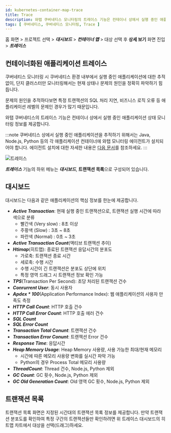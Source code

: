 ```yaml
---
id: kubernetes-container-map-trace
title: Trace
description: 와탭 쿠버네티스 모니터링의 트레이스 기능은 컨테이너 상에서 실행 중인 애플리케이션 상태 모니터링 정보를 제공합니다.
tags: [ 쿠버네티스, 쿠버네티스 모니터링, Trace ]
---
```


홈 화면 > 프로젝트 선택 > ***대시보드*** > ***컨테이너 맵*** > 대상 선택 후 **상세 보기** 화면 진입 > ***트레이스***

## 컨테이너화된 애플리케이션 트레이스

쿠버네티스 모니터링 시 쿠버네티스 환경 내부에서 실행 중인 애플리케이션에 대한 추적 없이, 단지 클러스터만 모니터링해서는 현재 상태나 문제의 원인을 정확히 파악하기 힘듭니다.

문제의 원인을 추적하다보면 특정 트랜잭션의 SQL 처리 지연, 비즈니스 로직 오류 등 애플리케이션 레벨의 문제인 경우가 많기 때문입니다.

와탭 쿠버네티스의 트레이스 기능은 컨테이너 상에서 실행 중인 애플리케이션 상태 모니터링 정보를 제공합니다.

:::note
쿠버네티스 상에서 실행 중인 애플리케이션을 추적하기 위해서는 Java, Node.js, Python 등의 각 애플리케이션 컨테이너에 와탭 모니터링 에이전트가 설치되어야 합니다. 에이전트 설치에 대한 자세한 내용은 [다음 문서](../kubernetes/install-application-agent)를 참조하세요.
:::

![트레이스](https://img.whatap.io/media/images/whatap_kubernetes_container_map_trace_example.png)

***트레이스*** 기능의 하위 메뉴는 ***대시보드***, **트랜잭션 목록**으로 구성되어 있습니다.

## 대시보드

대시보드는 다음과 같은 애플리케이션의 핵심 정보를 한눈에 제공합니다.

* ***Active Transaction***: 현재 실행 중인 트랜잭션으로, 트랜잭션 실행 시간에 따라 색으로 분류
  * 빨간색 (Very slow) : 8초 이상
  * 주황색 (Slow) : 3초 ~ 8초
  * 파란색 (Normal) : 0초 ~ 3초
* ***Active Transaction Count***(액티브 트랜잭션 추이)
* ***Htimap***(히트맵): 종료된 트랜잭션 응답시간의 분포도
  * 가로축: 트랜잭션 종료 시간
  * 세로축: 수행 시간
  * 수행 시간이 긴 트랜잭션은 분포도 상단에 위치
  * 특정 영역 드래그 시 트랜잭션 정보 확인 가능
* ***TPS***(Transaction Per Second): 초당 처리된 트랜잭션 건수
* ***Conrurrent User***: 동시 사용자
* ***Apdex * 100***(Application Performance Index): 웹 애플리케이션의 사용자 만족도 측정
* ***HTTP Call Count***: HTTP 호출 건수
* ***HTTP Call Error Count***: HTTP 호출 에러 건수
* ***SQL Count***
* ***SQL Error Count***
* ***Transaction Total Conunt***: 트랜잭션 건수
* ***Transaction Error Conunt***: 트랜잭션 Error 건수
* ***Response Time***: 응답시간
* ***Heap Memory Usage***: Heap Memory 사용량, 사용 가능한 최대/현재 메모리
  * 시간에 따른 메모리 사용량 변화를 실시간 파악 가능
  * Python의 경우 Process Total 메모리 사용량
* ***ThreadCount***: Thread 건수, Node.js, Python 제외
* ***GC Count***: GC 횟수, Node.js, Python 제외
* ***GC Old Generation Count***: Old 영역 GC 횟수, Node.js, Python 제외

## 트랜잭션 목록

트랜잭션 목록 화면은 지정된 시간대의 트랜잭션 목록 정보를 제공합니다. 만약 트랜잭션 분포도를 확인하여 특정 구간의 트랜잭션들만 확인하려면 위 트레이스 대시보드의 히트맵 차트에서 대상을 선택(드래그)하세요.